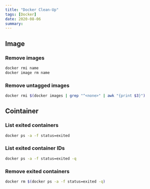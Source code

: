 ```yaml
---
title: "Docker Clean-Up"
tags: [Docker]
date: 2020-08-06
summary: 
---
```


## Image

### Remove images

```bash
docker rmi name
docker image rm name
```

### Remove untagged images

```bash
docker rmi $(docker images | grep "^<none>" | awk "{print $3}")
```

## Cointainer

### List exited containers

```bash
docker ps -a -f status=exited
```

### List exited container IDs

```bash
docker ps -a -f status=exited -q
```

### Remove exited containers

```bash
docker rm $(docker ps -a -f status=exited -q)
```